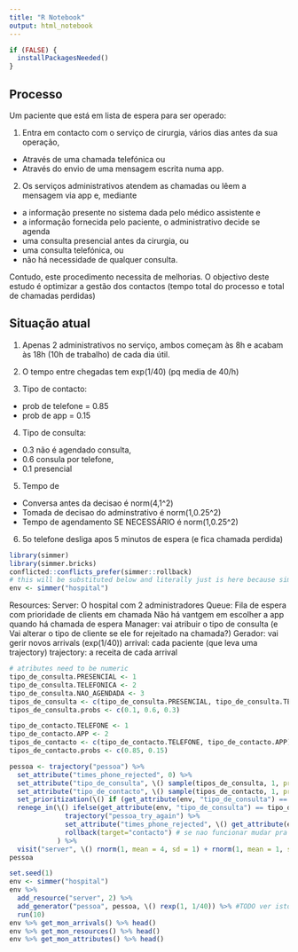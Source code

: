 ```yaml
---
title: "R Notebook"
output: html_notebook
---
```


```r
if (FALSE) {
  installPackagesNeeded()
}
```

## Processo

Um paciente que está em lista de espera para ser operado:

1. Entra em contacto com o serviço de cirurgia, vários dias antes da sua operação, 
  * Através de uma chamada telefónica ou 
  * Através do envio de uma mensagem escrita numa app.

2. Os serviços administrativos atendem as chamadas ou lêem a mensagem via app e, mediante
  * a informação presente no sistema dada pelo médico assistente e 
  * a informação fornecida pelo paciente, 
o administrativo decide se agenda
  * uma consulta presencial antes da cirurgia, ou
  * uma consulta telefónica, ou
  * não há necessidade de qualquer consulta. 

Contudo, este procedimento necessita de melhorias. 
O objectivo deste estudo é optimizar a gestão dos contactos (tempo total do processo e total de chamadas perdidas)

## Situação atual

1. Apenas 2 administrativos no serviço, ambos começam às 8h e acabam às 18h (10h de trabalho) de cada dia útil.

2. O tempo entre chegadas tem exp(1/40) (pq media de 40/h)

3. Tipo de contacto:
* prob de telefone = 0.85
* prob de app = 0.15

4. Tipo de consulta: 
* 0.3 não é agendado consulta, 
* 0.6 consula por telefone, 
* 0.1 presencial

5. Tempo de 
* Conversa antes da decisao é norm(4,1^2)
* Tomada de decisao do adminstrativo é norm(1,0.25^2)
* Tempo de agendamento SE NECESSÁRIO é norm(1,0.25^2)

6. 5o telefone desliga apos 5 minutos de espera (e fica chamada perdida) 


```r
library(simmer)
library(simmer.bricks)
conflicted::conflicts_prefer(simmer::rollback)
# this will be substituted below and literally just is here because simmer doesn't know how to implement pipes and I hate it here
env <- simmer("hospital") 
```
Resources:
  Server: O hospital com 2 administradores
  Queue: Fila de espera com prioridade de clients em chamada
     Não há vantgem em escolher a app quando há chamada de espera
Manager: vai atribuir o tipo de consulta (e Vai alterar o tipo de cliente se ele for rejeitado na chamada?)
Gerador: vai gerir novos arrivals (exp(1/40))
arrival: cada paciente (que leva uma trajectory)
trajectory: a receita de cada arrival

```r
# atributes need to be numeric
tipo_de_consulta.PRESENCIAL <- 1
tipo_de_consulta.TELEFONICA <- 2
tipo_de_consulta.NAO_AGENDADA <- 3
tipos_de_consulta <- c(tipo_de_consulta.PRESENCIAL, tipo_de_consulta.TELEFONICA, tipo_de_consulta.NAO_AGENDADA)
tipos_de_consulta.probs <- c(0.1, 0.6, 0.3)

tipo_de_contacto.TELEFONE <- 1
tipo_de_contacto.APP <- 2
tipos_de_contacto <- c(tipo_de_contacto.TELEFONE, tipo_de_contacto.APP)
tipos_de_contacto.probs <- c(0.85, 0.15)

pessoa <- trajectory("pessoa") %>%
  set_attribute("times_phone_rejected", 0) %>% 
  set_attribute("tipo_de_consulta", \() sample(tipos_de_consulta, 1, prob = tipos_de_consulta.probs)) %>%
  set_attribute("tipo_de_contacto", \() sample(tipos_de_contacto, 1, prob = tipos_de_contacto.probs), tag = "contacto") %>%
  set_prioritization(\() if (get_attribute(env, "tipo_de_consulta") == tipo_de_consulta.TELEFONICA) c(1, -1, TRUE) else c(0 , -1, TRUE)) %>% # PRIORITY, DROP PRIORITY, RESTART
  renege_in(\() ifelse(get_attribute(env, "tipo_de_consulta") == tipo_de_consulta.TELEFONICA, 5, Inf), out = 
              trajectory("pessoa_try_again") %>% 
              set_attribute("times_phone_rejected", \() get_attribute(env, "times_phone_rejected") + 1) %>% 
              rollback(target="contacto") # se nao funcionar mudar pra numero
            ) %>%
  visit("server", \() rnorm(1, mean = 4, sd = 1) + rnorm(1, mean = 1, sd = 0.25) + ifelse(get_attribute(env,"tipo_de_consulta") != tipo_de_consulta.NAO_AGENDADA, rnorm(1, mean = 1, sd = 0.25), 0))
pessoa
```


```r
set.seed(1)
env <- simmer("hospital")
env %>% 
  add_resource("server", 2) %>% 
  add_generator("pessoa", pessoa, \() rexp(1, 1/40)) %>% #TODO ver isto
  run(10)
env %>% get_mon_arrivals() %>% head()
env %>% get_mon_resources() %>% head()
env %>% get_mon_attributes() %>% head()
```


